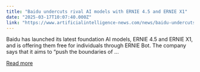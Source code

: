 ```yaml
---
title: "Baidu undercuts rival AI models with ERNIE 4.5 and ERNIE X1"
date: "2025-03-17T10:07:40.000Z"
link: "https://www.artificialintelligence-news.com/news/baidu-undercuts-rival-ai-models-ernie-4-5-and-ernie-x1/"
---
```


Baidu has launched its latest foundation AI models, ERNIE 4.5 and ERNIE X1, and is offering them free for individuals through ERNIE Bot. The company says that it aims to &#8220;push the boundaries of ...

[Read more](https://www.artificialintelligence-news.com/news/baidu-undercuts-rival-ai-models-ernie-4-5-and-ernie-x1/)
